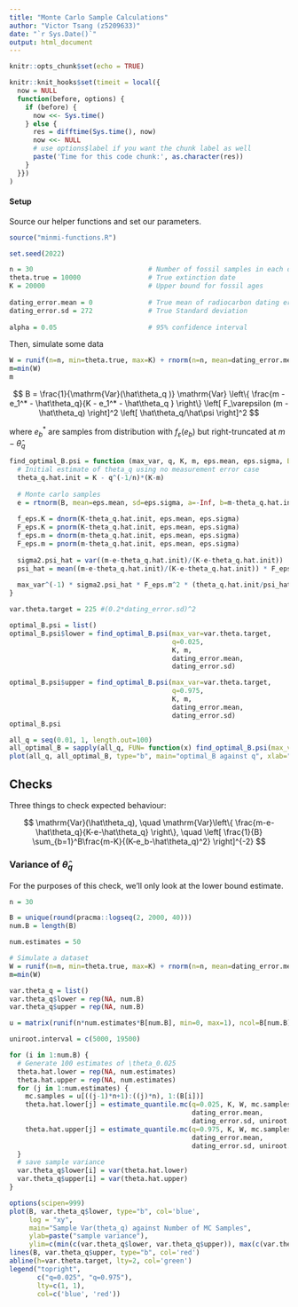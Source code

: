 ---
title: "Monte Carlo Sample Calculations"
author: "Victor Tsang (z5209633)"
date: "`r Sys.Date()`"
output: html_document
---

```{r setup, include=FALSE}
knitr::opts_chunk$set(echo = TRUE)

knitr::knit_hooks$set(timeit = local({
  now = NULL
  function(before, options) {
    if (before) {
      now <<- Sys.time()
    } else {
      res = difftime(Sys.time(), now)
      now <<- NULL
      # use options$label if you want the chunk label as well
      paste('Time for this code chunk:', as.character(res))
    }
  }})
)
```

#### Setup

Source our helper functions and set our parameters.

```{r}
source("minmi-functions.R")

set.seed(2022)

n = 30                             # Number of fossil samples in each dataset
theta.true = 10000                 # True extinction date
K = 20000                          # Upper bound for fossil ages
 
dating_error.mean = 0              # True mean of radiocarbon dating error
dating_error.sd = 272              # True Standard deviation
 
alpha = 0.05                       # 95% confidence interval
```

Then, simulate some data

```{r}
W = runif(n=n, min=theta.true, max=K) + rnorm(n=n, mean=dating_error.mean, sd=dating_error.sd)
m=min(W)
m
```

$$
B = \frac{1}{\mathrm{Var}(\hat\theta_q )} \mathrm{Var} \left\{ \frac{m - e_1^* - \hat\theta_q}{K - e_1^* - \hat\theta_q } \right\} \left[ F_\varepsilon (m - \hat\theta_q) \right]^2 \left[ \hat\theta_q/\hat\psi \right]^2
$$

where $e_b^*$ are samples from distribution with $f_\varepsilon(e_b)$ but right-truncated at $m-\hat\theta_q$

```{r}
find_optimal_B.psi = function (max_var, q, K, m, eps.mean, eps.sigma, B=500) {
  # Initial estimate of theta_q using no measurement error case
  theta_q.hat.init = K - q^(-1/n)*(K-m) 
  
  # Monte carlo samples
  e = rtnorm(B, mean=eps.mean, sd=eps.sigma, a=-Inf, b=m-theta_q.hat.init)
  
  f_eps.K = dnorm(K-theta_q.hat.init, eps.mean, eps.sigma)
  F_eps.K = pnorm(K-theta_q.hat.init, eps.mean, eps.sigma)
  f_eps.m = dnorm(m-theta_q.hat.init, eps.mean, eps.sigma)
  F_eps.m = pnorm(m-theta_q.hat.init, eps.mean, eps.sigma)
  
  sigma2.psi_hat = var((m-e-theta_q.hat.init)/(K-e-theta_q.hat.init))
  psi_hat = mean((m-e-theta_q.hat.init)/(K-e-theta_q.hat.init)) * F_eps.m
  
  max_var^(-1) * sigma2.psi_hat * F_eps.m^2 * (theta_q.hat.init/psi_hat)^2
}
```

```{r timeit = TRUE}
var.theta.target = 225 #(0.2*dating_error.sd)^2

optimal_B.psi = list()
optimal_B.psi$lower = find_optimal_B.psi(max_var=var.theta.target,
                                         q=0.025,
                                         K, m,
                                         dating_error.mean,
                                         dating_error.sd)

optimal_B.psi$upper = find_optimal_B.psi(max_var=var.theta.target,
                                         q=0.975,
                                         K, m,
                                         dating_error.mean,
                                         dating_error.sd)
optimal_B.psi
```

```{r}
all_q = seq(0.01, 1, length.out=100)
all_optimal_B = sapply(all_q, FUN= function(x) find_optimal_B.psi(max_var=var.theta.target, q=x, K, m, dating_error.mean, dating_error.sd))
plot(all_q, all_optimal_B, type="b", main="optimal_B against q", xlab="q", ylab="optimal_B")
```

## Checks

Three things to check expected behaviour:

$$
\mathrm{Var}(\hat\theta_q), \quad \mathrm{Var}\left\{ \frac{m-e-\hat\theta_q}{K-e-\hat\theta_q} \right\}, \quad \left[ \frac{1}{B} \sum_{b=1}^B\frac{m-K}{(K-e_b-\hat\theta_q)^2} \right]^{-2}
$$

### Variance of $\hat\theta_q$

For the purposes of this check, we'll only look at the lower bound estimate.

```{r, timeit = TRUE}
n = 30

B = unique(round(pracma::logseq(2, 2000, 40)))
num.B = length(B)

num.estimates = 50

# Simulate a dataset
W = runif(n=n, min=theta.true, max=K) + rnorm(n=n, mean=dating_error.mean, sd=dating_error.sd)
m=min(W)

var.theta_q = list()
var.theta_q$lower = rep(NA, num.B)
var.theta_q$upper = rep(NA, num.B)

u = matrix(runif(n*num.estimates*B[num.B], min=0, max=1), ncol=B[num.B])

uniroot.interval = c(5000, 19500)
```

```{r, timeit=TRUE, cache=TRUE}
for (i in 1:num.B) {
  # Generate 100 estimates of \theta_0.025
  theta.hat.lower = rep(NA, num.estimates)
  theta.hat.upper = rep(NA, num.estimates)
  for (j in 1:num.estimates) {
    mc.samples = u[((j-1)*n+1):((j)*n), 1:(B[i])]
    theta.hat.lower[j] = estimate_quantile.mc(q=0.025, K, W, mc.samples, 
                                              dating_error.mean, 
                                              dating_error.sd, uniroot.interval)
    theta.hat.upper[j] = estimate_quantile.mc(q=0.975, K, W, mc.samples, 
                                              dating_error.mean, 
                                              dating_error.sd, uniroot.interval)
  }
  # save sample variance
  var.theta_q$lower[i] = var(theta.hat.lower)
  var.theta_q$upper[i] = var(theta.hat.upper)
}
```

```{r}
options(scipen=999)
plot(B, var.theta_q$lower, type="b", col='blue', 
     log = "xy", 
     main="Sample Var(theta_q) against Number of MC Samples",
     ylab=paste("sample variance"), 
     ylim=c(min(c(var.theta_q$lower, var.theta_q$upper)), max(c(var.theta_q$lower, var.theta_q$upper))))
lines(B, var.theta_q$upper, type="b", col='red')
abline(h=var.theta.target, lty=2, col='green')
legend("topright",
       c("q=0.025", "q=0.975"),
       lty=c(1, 1),
       col=c('blue', 'red'))
```

